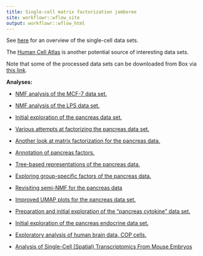 ```yaml
---
title: Single-cell matrix factorization jamboree
site: workflowr::wflow_site
output: workflowr::wflow_html
---
```


See [here][google-sheet-data-sets] for an overview of the single-cell
data sets.

The [Human Cell Atlas][hca] is another potential source of interesting
data sets.

Note that some of the processed data sets can be downloaded from Box
via [this link][box].

**Analyses:**

+ [NMF analysis of the MCF-7 data set.](mcf7.html)

+ [NMF analysis of the LPS data set.](lps.html)

+ [Initial exploration of the pancreas data set.](pancreas.html)

+ [Various attempts at factorizing the pancreas data set.](pancreas_factors.html)

+ [Another look at matrix factorization for the pancreas data.](pancreas_another_look.html)

+ [Annotation of pancreas factors.](pancreas_annotate.html)

+ [Tree-based representations of the pancreas data.](pancreas_trees.html)

+ [Exploring group-specific factors of the pancreas data.](pancreas_group.html)

+ [Revisiting semi-NMF for the pancreas data](pancreas_snmf.html)

+ [Improved UMAP plots for the pancreas data set.](Exploration_pancreas_data_using_Seurat.html)

+ [Preparation and initial exploration of the "pancreas cytokine" data set.](pancreas_cytokine.html)

+ [Initial exploration of the pancreas endocrine data set.](pancreas_endocrine.html)

+ [Exploratory analysis of human brain data, COP cells.](human_brain_COP_cells.html)

+ [Analysis of Single-Cell (Spatial) Transcriptomics From Mouse Embryos](mouse_embryo.html)

[hca]: https://data.humancellatlas.org
[google-sheet-data-sets]: https://docs.google.com/spreadsheets/d/199GDholbNEgwo6IQ5sIODBGmSI2xZ0lFZCSTUm438hY/edit?usp=sharing
[box]: https://uchicago.box.com/s/l0emrjcqpw5yat1zaygtr1v3akq7de1t
